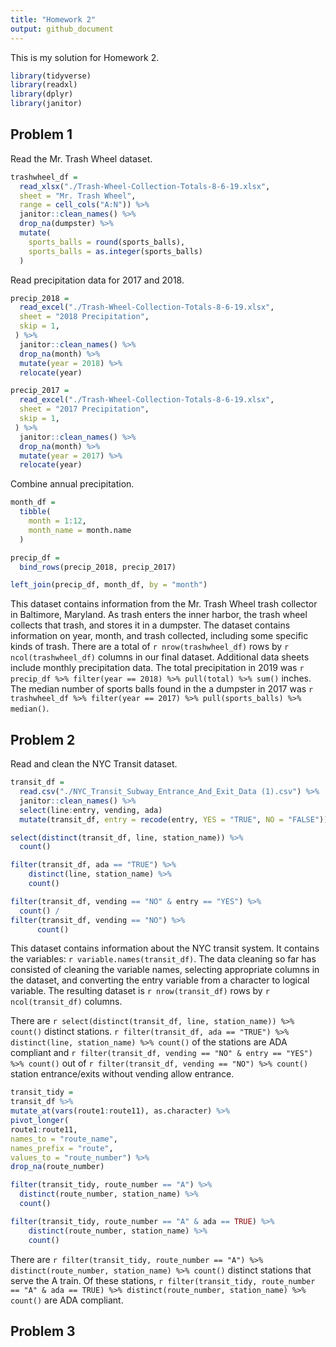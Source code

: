 ```yaml
---
title: "Homework 2"
output: github_document
---
```


This is my solution for Homework 2. 

```r
library(tidyverse)
library(readxl)
library(dplyr)
library(janitor)
```


## Problem 1

Read the Mr. Trash Wheel dataset. 

```r
trashwheel_df = 
  read_xlsx("./Trash-Wheel-Collection-Totals-8-6-19.xlsx",
  sheet = "Mr. Trash Wheel", 
  range = cell_cols("A:N")) %>% 
  janitor::clean_names() %>% 
  drop_na(dumpster) %>% 
  mutate(
    sports_balls = round(sports_balls), 
    sports_balls = as.integer(sports_balls)
  )
```

Read precipitation data for 2017 and 2018. 

```r
precip_2018 = 
  read_excel("./Trash-Wheel-Collection-Totals-8-6-19.xlsx",
  sheet = "2018 Precipitation", 
  skip = 1, 
 ) %>% 
  janitor::clean_names() %>% 
  drop_na(month) %>% 
  mutate(year = 2018) %>% 
  relocate(year)

precip_2017 = 
  read_excel("./Trash-Wheel-Collection-Totals-8-6-19.xlsx",
  sheet = "2017 Precipitation", 
  skip = 1, 
 ) %>% 
  janitor::clean_names() %>% 
  drop_na(month) %>% 
  mutate(year = 2017) %>% 
  relocate(year)
```

Combine annual precipitation. 

```r
month_df = 
  tibble(
    month = 1:12, 
    month_name = month.name
  )

precip_df = 
  bind_rows(precip_2018, precip_2017)

left_join(precip_df, month_df, by = "month")
```

This dataset contains information from the Mr. Trash Wheel trash collector in Baltimore, Maryland. As trash enters the inner harbor, the trash wheel collects that trash, and stores it in a dumpster. The dataset contains information on year, month, and trash collected, including some specific kinds of trash. There are a total of `r nrow(trashwheel_df)` rows by `r ncol(trashwheel_df)` columns in our final dataset. Additional data sheets include monthly precipitation data. The total precipitation in 2019 was `r precip_df %>% filter(year == 2018) %>% pull(total) %>% sum()` inches. The median number of sports balls found in the a dumpster in 2017 was `r trashwheel_df %>% filter(year == 2017) %>% pull(sports_balls) %>% median()`. 

## Problem 2

Read and clean the NYC Transit dataset. 

```r
transit_df = 
  read.csv("./NYC_Transit_Subway_Entrance_And_Exit_Data (1).csv") %>%  
  janitor::clean_names() %>% 
  select(line:entry, vending, ada) 
  mutate(transit_df, entry = recode(entry, YES = "TRUE", NO = "FALSE"))
```



```r
select(distinct(transit_df, line, station_name)) %>% 
  count()

filter(transit_df, ada == "TRUE") %>%
    distinct(line, station_name) %>%
    count()

filter(transit_df, vending == "NO" & entry == "YES") %>% 
  count() / 
filter(transit_df, vending == "NO") %>% 
      count() 
```

This dataset contains information about the NYC transit system. It contains the variables: `r variable.names(transit_df)`. The data cleaning so far has consisted of cleaning the variable names, selecting appropriate columns in the dataset, and converting the entry variable from a character to logical variable. The resulting dataset is `r nrow(transit_df)` rows by `r ncol(transit_df)` columns. 

There are `r select(distinct(transit_df, line, station_name)) %>% count()` distinct stations. `r filter(transit_df, ada == "TRUE") %>% distinct(line, station_name) %>% count()` of the stations are ADA compliant and `r filter(transit_df, vending == "NO" & entry == "YES") %>% count()` out of `r filter(transit_df, vending == "NO") %>% count()` station entrance/exits without vending allow entrance. 

```r
transit_tidy =
transit_df %>%
mutate_at(vars(route1:route11), as.character) %>%
pivot_longer(
route1:route11,
names_to = "route_name",
names_prefix = "route",
values_to = "route_number") %>%
drop_na(route_number)

filter(transit_tidy, route_number == "A") %>% 
  distinct(route_number, station_name) %>% 
  count()

filter(transit_tidy, route_number == "A" & ada == TRUE) %>% 
    distinct(route_number, station_name) %>%
    count()

```

There are `r filter(transit_tidy, route_number == "A") %>% distinct(route_number, station_name) %>% count()` distinct stations that serve the A train. Of these stations, `r filter(transit_tidy, route_number == "A" & ada == TRUE) %>% distinct(route_number, station_name) %>% count()` are ADA compliant. 

## Problem 3 


